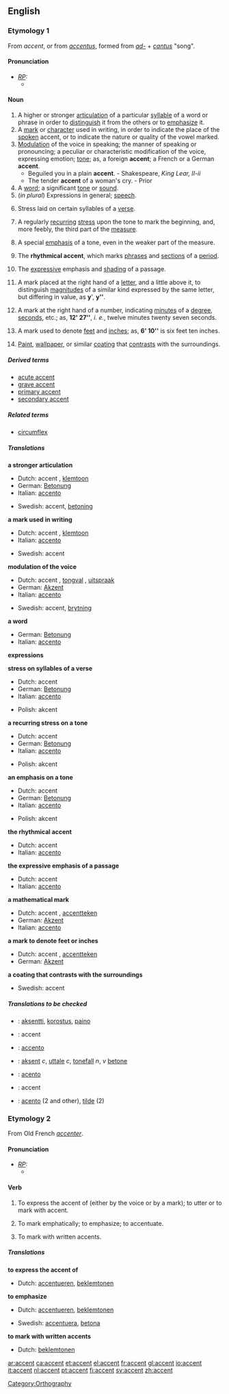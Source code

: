 ==English==

===Etymology 1===
From {{F.}} ''accent'', or from {{L.}} ''[[accentus]]'', formed from ''[[ad-]]'' + ''[[cantus]]'' "song".

====Pronunciation====
* ''[[RP]]:''
** {{IPA|/ˈæksənt/}}

====Noun====
{{en-noun-reg}}
# A higher or stronger [[articulation]] of a particular [[syllable]] of a word or phrase in order to [[distinguish]] it from the others or to [[emphasize]] it.
# A [[mark]] or [[character]] used in writing, in order to indicate the place of the [[spoken]] accent, or to indicate the nature or quality of the vowel marked.
# [[modulation|Modulation]] of the voice in speaking; the manner of speaking or pronouncing; a peculiar or characteristic modification of the voice, expressing emotion; [[tone]]; as, a foreign '''accent'''; a French or a German '''accent'''.
#* Beguiled you in a plain '''accent'''. - Shakespeare, ''King Lear, II-ii''
#* The tender '''accent''' of a woman's cry. - Prior
# A [[word]]; a significant [[tone]] or [[sound]].
# (''in plural'') Expressions in general; [[speech]].
# {{prosody}} Stress laid on certain syllables of a [[verse]].
# {{music}} A regularly [[recur]]ring [[stress]] upon the tone to mark the beginning, and, more feebly, the third part of the [[measure]].
# {{music}} A special [[emphasis]] of a tone, even in the weaker part of the measure.
# {{music}} The '''rhythmical accent''', which marks [[phrase]]s and [[section]]s of a [[period]].
# {{music}} The [[expressive]] emphasis and [[shading]] of a passage.
# {{mathematics}} A mark placed at the right hand of a [[letter]], and a little above it, to distinguish [[magnitude]]s of a similar kind expressed by the same letter, but differing in value, as '''y'''', '''y<nowiki>''</nowiki>'''.
# {{trigonometry}} A mark at the right hand of a number, indicating [[minute]]s of a [[degree]], [[second]]s, etc.; as, '''12' 27<nowiki>''</nowiki>''', ''i. e.'', twelve minutes twenty seven seconds.
# {{engineering}} A mark used to denote [[feet]] and [[inch]]es; as, '''6' 10<nowiki>''</nowiki>''' is six feet ten inches.
# [[paint|Paint]], [[wallpaper]], or similar [[coating]] that [[contrast]]s with the surroundings.

=====Derived terms=====
* [[acute accent]]
* [[grave accent]]
* [[primary accent]]
* [[secondary accent]]

=====Related terms=====
* [[circumflex]]

=====Translations=====
'''a stronger articulation'''
{{top}}
*Dutch: accent {{n}}, [[klemtoon]] {{m}}
*German: [[Betonung]] {{f}}
*Italian: [[accento]] {{m}}
{{mid}}
*Swedish: accent, [[betoning]]
{{bottom}}

'''a mark used in writing'''
{{top}}
*Dutch: accent {{n}}, [[klemtoon]] {{m}}
*Italian: [[accento]] {{m}}
{{mid}}
*Swedish: accent
{{bottom}}

'''modulation of the voice'''
{{top}}
*Dutch: accent {{n}}, [[tongval]] {{m}}, [[uitspraak]] {{f}}
*German: [[Akzent]] {{m}}
*Italian: [[accento]] {{m}}
{{mid}}
*Swedish: accent, [[brytning]]
{{bottom}}

'''a word'''
{{top}}
*German: [[Betonung]] {{f}}
*Italian: [[accento]] {{m}}
{{mid}}
{{bottom}}

'''expressions'''
{{top}}
{{mid}}
{{bottom}}

'''stress on syllables of a verse'''
{{top}}
*Dutch: accent {{n}}
*German: [[Betonung]] {{f}}
*Italian: [[accento]] {{m}}
{{mid}}
*Polish: akcent {{m}}
{{bottom}}

'''a recurring stress on a tone'''
{{top}}
*Dutch: accent {{n}}
*German: [[Betonung]] {{f}}
*Italian: [[accento]] {{m}}
{{mid}}
*Polish: akcent {{m}}
{{bottom}}

'''an emphasis on a tone'''
{{top}}
*Dutch: accent {{n}}
*German: [[Betonung]] {{f}}
*Italian: [[accento]] {{m}}
{{mid}}
*Polish: akcent {{m}}
{{bottom}}

'''the rhythmical accent'''
{{top}}
*Dutch: accent {{n}}
*Italian: [[accento]] {{m}}
{{mid}}
{{bottom}}

'''the expressive emphasis of a passage'''
{{top}}
*Dutch: accent {{n}}
*Italian: [[accento]] {{m}}
{{mid}}
{{bottom}}

'''a mathematical mark'''
{{top}}
*Dutch: accent {{n}}, [[accentteken]] {{n}}
*German: [[Akzent]] {{m}}
*Italian: [[accento]] {{m}}
{{mid}}
{{bottom}}

'''a mark to denote feet or inches'''
{{top}}
*Dutch: accent {{n}}, [[accentteken]] {{n}}
*German: [[Akzent]] {{m}}
{{mid}}
{{bottom}}

'''a coating that contrasts with the surroundings'''
{{top}}
{{mid}}
*Swedish: accent
{{bottom}}

=====Translations to be checked=====
{{checktrans}}
*{{ttbc|Finnish}}: [[aksentti]], [[korostus]], [[paino]]
*{{ttbc|French}}: accent
*{{ttbc|Interlingua}}: [[accento]]
*{{ttbc|Norwegian}}: [[aksent]] ''c'', [[uttale]] ''c'', [[tonefall]] ''n'', ''v'' [[betone]]
*{{ttbc|Portuguese}}: [[acento]]
*{{ttbc|Romanian}}: accent
*{{ttbc|Spanish}}: [[acento]] (2 and other), [[tilde]] (2)

===Etymology 2===
From Old French ''[[accenter]]''.

====Pronunciation====
* ''[[RP]]:''
** {{IPA|/əkˈsent/}}

====Verb====
{{en-infl-reg-consonant|accent||}}
# {{transitive}} To express the accent of (either by the voice or by a mark); to utter or to mark with accent.
# {{transitive}} To mark emphatically; to emphasize; to accentuate.
# {{transitive}} To mark with written accents.

=====Translations=====
'''to express the accent of'''
{{top}}
* Dutch: [[accentueren]], [[beklemtonen]]
{{mid}}
{{bottom}}

'''to emphasize'''
{{top}}
* Dutch: [[accentueren]], [[beklemtonen]]
{{mid}}
*Swedish: [[accentuera]], [[betona]]
{{bottom}}

'''to mark with written accents'''
{{top}}
* Dutch: [[beklemtonen]]
{{mid}}
{{bottom}}


[[Category:Orthography]]

[[ar:accent]]
[[ca:accent]]
[[et:accent]]
[[el:accent]]
[[fr:accent]]
[[gl:accent]]
[[io:accent]]
[[it:accent]]
[[nl:accent]]
[[pt:accent]]
[[fi:accent]]
[[sv:accent]]
[[zh:accent]]